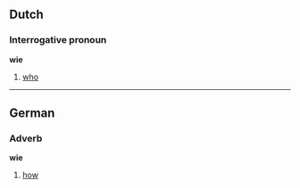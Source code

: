 ==Dutch==
===Interrogative pronoun===
'''wie'''

# [[who]]

----
==German==
===Adverb===
'''wie'''

# [[how]]